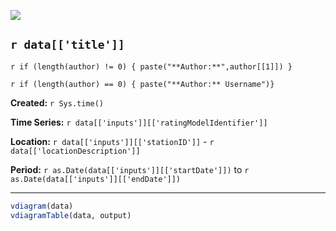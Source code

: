
![](http://www.usgs.gov/newsroom/images/2015-04-07/usgs_logo.png)

## `r data[['title']]`  

`r if (length(author) != 0) { paste("**Author:**",author[[1]]) }`

`r if (length(author) == 0) { paste("**Author:** Username")}`

**Created:**  `r Sys.time()`

**Time Series:** `r data[['inputs']][['ratingModelIdentifier']]`

**Location:**  `r data[['inputs']][['stationID']]` - `r data[['locationDescription']]`

**Period:**  `r as.Date(data[['inputs']][['startDate']])` to `r as.Date(data[['inputs']][['endDate']])`

***
```r
vdiagram(data)
vdiagramTable(data, output)
```

